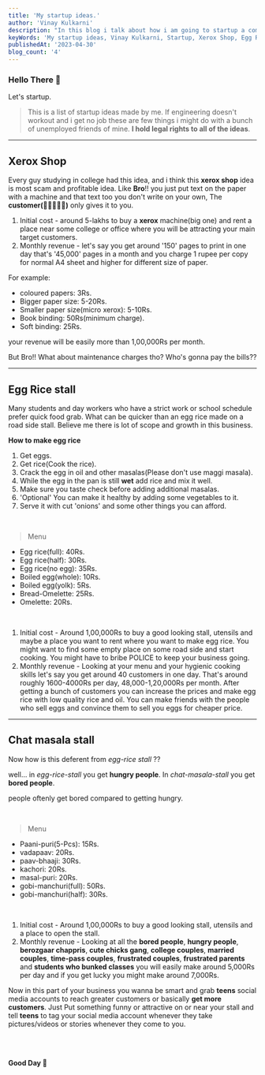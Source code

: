 ```yaml
---
title: 'My startup ideas.'
author: 'Vinay Kulkarni'
description: "In this blog i talk about how i am going to startup a company from scratch if engineering doesn't workout. Most of them are going to fail."
keyWords: 'My startup ideas, Vinay Kulkarni, Startup, Xerox Shop, Egg Rice stall, Chat masala stall, Legal rights, Initial cost, Monthly revenue, Coloured papers, Bigger paper size, Smaller paper size, Book binding, Soft binding, Maintenance charges, Quick food, Make egg rice, Menu, Paani-puri, vadapaav, paav-bhaaji, kachori, masal-puri, gobi-manchuri, Teens, Social media accounts, Good Day'
publishedAt: '2023-04-30'
blog_count: '4'
---
```


### Hello There 🐼

Let's startup.

> This is a list of startup ideas made by me. If engineering doesn't workout and i get no job these are few things i might do with a bunch of unemployed friends of mine. **I hold legal rights to all of the ideas**.

---

## Xerox Shop

Every guy studying in college had this idea, and i think this **xerox shop** idea is most scam and profitable idea. Like **Bro**!! you just put text on the paper with a machine and that text too you don't write on your own, The **customer(🤑💵💲💸😻)** only gives it to you.

1. Initial cost - around 5-lakhs to buy a **xerox** machine(big one) and rent a place near some college or office where you will be attracting your main target customers.
2. Monthly revenue - let's say you get around '150' pages to print in one day that's '45,000' pages in a month and you charge 1 rupee per copy for normal A4 sheet and higher for different size of paper.

For example:

- coloured papers: 3Rs.
- Bigger paper size: 5-20Rs.
- Smaller paper size(micro xerox): 5-10Rs.
- Book binding: 50Rs(minimum charge).
- Soft binding: 25Rs.

your revenue will be easily more than 1,00,000Rs per month.

But Bro!! What about maintenance charges tho? Who's gonna pay the bills??

---

## Egg Rice stall

Many students and day workers who have a strict work or school schedule prefer quick food grab. What can be quicker than an egg rice made on a road side stall. Believe me there is lot of scope and growth in this business.

**How to make egg rice** <br />

1. Get eggs.
2. Get rice(Cook the rice).
3. Crack the egg in oil and other masalas(Please don't use maggi masala).
4. While the egg in the pan is still **wet** add rice and mix it well.
5. Make sure you taste check before adding additional masalas.
6. 'Optional' You can make it healthy by adding some vegetables to it.
7. Serve it with cut 'onions' and some other things you can afford.

<br />

> Menu

- Egg rice(full): 40Rs.
- Egg rice(half): 30Rs.
- Egg rice(no egg): 35Rs.
- Boiled egg(whole): 10Rs.
- Boiled egg(yolk): 5Rs.
- Bread-Omelette: 25Rs.
- Omelette: 20Rs.

<br />

1. Initial cost - Around 1,00,000Rs to buy a good looking stall, utensils and maybe a place you want to rent where you want to make egg rice. You might want to find some empty place on some road side and start cooking. You might have to bribe POLICE to keep your business going.
2. Monthly revenue - Looking at your menu and your hygienic cooking skills let's say you get around 40 customers in one day. That's around roughly 1600-4000Rs per day, 48,000-1,20,000Rs per month. After getting a bunch of customers you can increase the prices and make egg rice with low quality rice and oil. You can make friends with the people who sell eggs and convince them to sell you eggs for cheaper price.

---

## Chat masala stall

Now how is this deferent from _egg-rice stall_ ??

well... in _egg-rice-stall_ you get **hungry people**. In _chat-masala-stall_ you get **bored people**.

people oftenly get bored compared to getting hungry.

<br />

> Menu

- Paani-puri(5-Pcs): 15Rs.
- vadapaav: 20Rs.
- paav-bhaaji: 30Rs.
- kachori: 20Rs.
- masal-puri: 20Rs.
- gobi-manchuri(full): 50Rs.
- gobi-manchuri(half): 30Rs.

<br />

1. Initial cost - Around 1,00,000Rs to buy a good looking stall, utensils and a place to open the stall.
2. Monthly revenue - Looking at all the **bored people**, **hungry people**, **berozgaar chappris**, **cute chicks gang**, **college couples**, **married couples**, **time-pass couples**, **frustrated couples**, **frustrated parents** and **students who bunked classes** you will easily make around 5,000Rs per day and if you get lucky you might make around 7,000Rs.

Now in this part of your business you wanna be smart and grab **teens** social media accounts to reach greater customers or basically **get more customers**. Just Put something funny or attractive on or near your stall and tell **teens** to tag your social media account whenever they take pictures/videos or stories whenever they come to you.

<br />
<br />

**Good Day 🐼**

